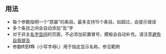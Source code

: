 <noinclude>{{template doc page viewed directly}}</noinclude>
<!-- 在本行下編輯模板說明 -->
==用法==

 {{tlx|Original Article|Article 1|...|''Article 15''}}

*每个参数指明一个“原屬”的条目。最多支持15个条目。如超过，会提示错误
*多个条目之间会自动添加“及”字
*对于非主[[Help:名字空间|名字空间]]的页面，不必添加前置冒号，模板会自动补充。请注意[[WP:避免自我提及|避免自我提及]]
*参数'''l1'''至'''l15'''（小写字母L）用于指定显示名称。参见範例